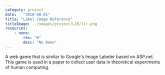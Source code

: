 ```yaml
---
category: project
date:   "2010-08-01"
title: "Label Image Reference"
titleImage: ../images/project/LIR/lir.png
resources:
    - none:
        res: "#"
        desc: "No Demo"
---
```


A web game that is similar to Google's Image Labeler based on ASP.net. This game is used in a paper to collect user data in theoretical experiments of human computing.

